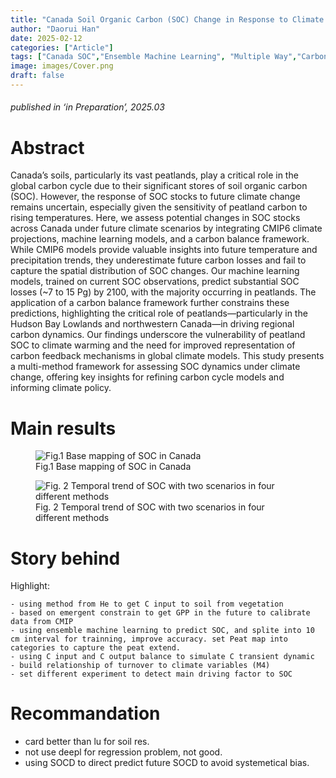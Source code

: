```yaml
---
title: "Canada Soil Organic Carbon (SOC) Change in Response to Climate Change"
author: "Daorui Han"
date: 2025-02-12
categories: ["Article"]
tags: ["Canada SOC","Ensemble Machine Learning", "Multiple Way","Carbon Balance"]
image: images/Cover.png
draft: false
---
```

###### published in *'in Preparation'*, 2025.03

# Abstract 

Canada's soils, particularly its vast peatlands, play a critical role in the global carbon cycle due to their significant stores of soil organic carbon (SOC). However, the response of SOC stocks to future climate change remains uncertain, especially given the sensitivity of peatland carbon to rising temperatures. Here, we assess potential changes in SOC stocks across Canada under future climate scenarios by integrating CMIP6 climate projections, machine learning models, and a carbon balance framework. While CMIP6 models provide valuable insights into future temperature and precipitation trends, they underestimate future carbon losses and fail to capture the spatial distribution of SOC changes. Our machine learning models, trained on current SOC observations, predict substantial SOC losses (~7 to 15 Pg) by 2100, with the majority occurring in peatlands. The application of a carbon balance framework further constrains these predictions, highlighting the critical role of peatlands—particularly in the Hudson Bay Lowlands and northwestern Canada—in driving regional carbon dynamics. Our findings underscore the vulnerability of peatland SOC to climate warming and the need for improved representation of carbon feedback mechanisms in global climate models. This study presents a multi-method framework for assessing SOC dynamics under climate change, offering key insights for refining carbon cycle models and informing climate policy. 

# Main results    
![Fig.1 Base mapping of SOC in Canada](images/figure1.png "base map")

![Fig. 2 Temporal trend of SOC with two scenarios in four different methods ](images/figure2.png "SOC temporal trend")



# Story behind

Highlight: 
    
    - using method from He to get C input to soil from vegetation
    - based on emergent constrain to get GPP in the future to calibrate data from CMIP
    - using ensemble machine learning to predict SOC, and splite into 10 cm interval for trainning, improve accuracy. set Peat map into categories to capture the peat extend. 
    - using C input and C output balance to simulate C transient dynamic
    - build relationship of turnover to climate variables (M4)
    - set different experiment to detect main driving factor to SOC 



# Recommandation 

  - card better than lu for soil res.
  - not use deepl for regression problem, not good. 
  - using SOCD to direct predict future SOCD to avoid systemetical bias. 
  
  




